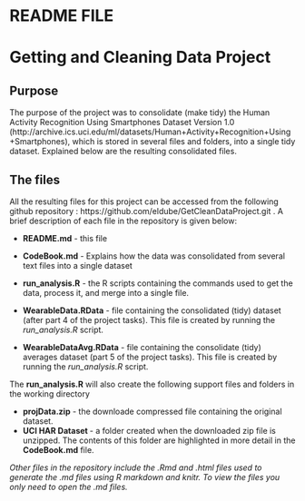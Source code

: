 # README FILE
# Getting and Cleaning Data Project


## Purpose

The purpose of the project was to consolidate (make tidy) the Human Activity Recognition Using Smartphones Dataset Version 1.0 (http://archive.ics.uci.edu/ml/datasets/Human+Activity+Recognition+Using+Smartphones), which is stored in several files and folders, into a single tidy dataset. Explained below are the resulting consolidated files.

## The files 
All the resulting files for this project can be accessed from the following github repository : https://github.com/eldube/GetCleanDataProject.git .
A brief description of each file in the repository is given below:

 - **README.md**  - this file
 
 - **CodeBook.md** - Explains how the data was consolidated from several text files into a single dataset
 
 - **run_analysis.R** - the R scripts containing the commands used to get the data, process it, and merge into a single file.
 
 - **WearableData.RData** - file containing the consolidated (tidy) dataset (after part 4 of the project tasks). This file is created 
    by running the *run_analysis.R* script.
 
 - **WearableDataAvg.RData** - file containing the consolidate (tidy) averages  dataset (part 5 of the project tasks). This file is created 
    by running the *run_analysis.R* script.

The **run_analysis.R** will also create the following support files and folders in the working directory

- **projData.zip** - the downloade compressed file containing the original dataset.
- **UCI HAR Dataset ** - a folder created when the downloaded zip file is unzipped. The contents of this folder are highlighted in more detail in the **CodeBook.md** file.

*Other files in the repository include the .Rmd  and .html files used to generate the .md files using R markdown and  knitr. To view the files you only need to open the .md files.*
